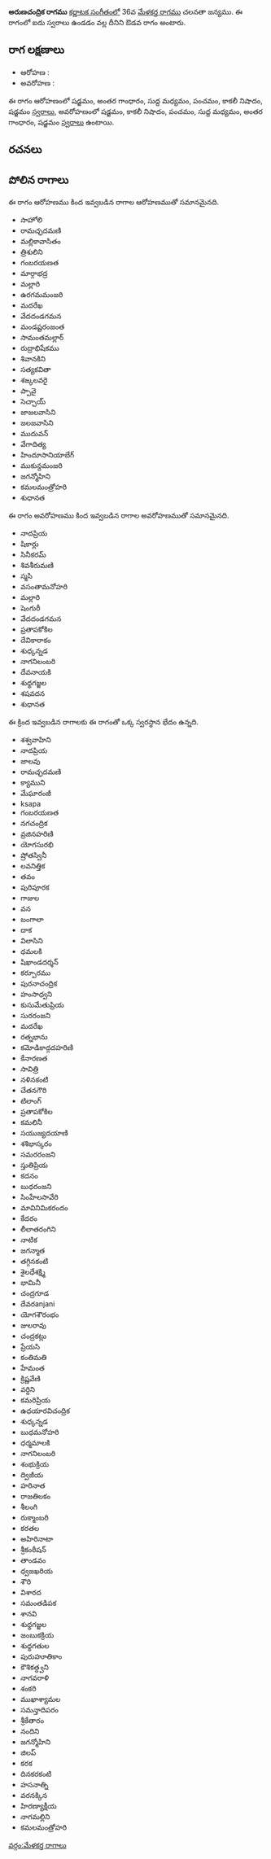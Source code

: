 {{Infobox ragam
	| name          	= అరుణచంద్రిక
	| synonym	    	= 
	| mela          	= 
	| chakra        	= 
	| janaka        	= 
	| type          	= ఔడవ
	| arohanam      	= {{svaraC|S|G3|M1|P|N3|S'}} 
	| avarohanam    	= {{svaraC|S'|N3|P|M1|G3|S}}
	| jeeva         	=
	| chhaya        	=
	| nyasa         	=
	| vishesha      	= 
	| equivalent  		= 
}}
{{కర్ణాటక సంగీత రాగాలు}}
'''అరుణచంద్రిక రాగము''' [[కర్ణాటక సంగీతం]]లో 36వ [[మేళకర్త రాగము]] చలనతా జన్యము.  ఈ రాగంలో ఐదు స్వరాలు ఉండడం వల్ల దీనిని ఔడవ రాగం అంటారు.


==రాగ లక్షణాలు==


* ఆరోహణ : {{svaraC|S|G3|M1|P|N3|S'}} 
* అవరోహణ : {{svaraC|S'|N3|P|M1|G3|S}}

ఈ రాగం ఆరోహణంలో షడ్జమం, అంతర గాంధారం, సుద్ద మధ్యమం, పంచమం, కాకలీ నిషాదం, షడ్జమం [[స్వరాలు]], అవరోహణంలో షడ్జమం, కాకలీ నిషాదం, పంచమం, సుద్ద మధ్యమం, అంతర గాంధారం, షడ్జమం [[స్వరాలు]] ఉంటాయి.

==రచనలు==



==పోలిన రాగాలు==
ఈ రాగం ఆరోహణము కింద ఇవ్వబడిన రాగాల ఆరోహణముతో సమానమైనది.
* సాహోలి
* రామచ్ఛదమణి
* మల్లికావాసితం
* త్రిశులిని
* గంబరయణత
* మార్గాభద్ర
* మల్లారి
* ఉరగమమంజరి
* మదరేఖ
* వేదదండగమన
* మండష్టరంజంత
* సామంతమల్లార్
* రుద్రాభిషేకము
* శివానకిని
* సత్యకవితా
* శఙ్కలవరై
* ప్పావై
* సెచ్చాయ్
* జాజలవాసిని
* జలజవాసిని
* ముదువన్
* వేగాదిత్య
* హిందూసానియాబేగ్
* ముకున్దమంజరి
* జగన్మోహిని
* కమలమంత్రోహరి
* శుధానత

ఈ రాగం అవరోహణము కింద ఇవ్వబడిన రాగాల అవరోహణముతో సమానమైనది.
* నాదప్రియ
* షికార్లు
* సినీకరమ్
* శివశీరుమణి
* స్మసి
* వసంతామనోహరి
* మల్లారి
* షెంగురీ
* వేదదండగమన
* ప్రతాపకోకిల
* దేవికారాకం
* శుధ్కన్నడ
* నాగనిలంబరి
* దేవనాయకి
* శుధ్ధగజ్జల
* శషవదన
* శుధానత

ఈ క్రింద ఇవ్వబడిన రాగాలకు ఈ రాగంతో ఒక్క స్వరస్థాన భేదం ఉన్నది.
* శశ్వవాహిని
* నాదప్రియ
* జాలవు
* రామచ్ఛదమణి
* క్యాముని
* మేఘారంజీ
* ksapa
* గంబరయణత
* నగచంద్రిక
* వ్రజినహరిణి
* యోగసురభి
* ష్రోతస్వినీ
* లవనిత్తిక
* తవం
* పురిపూరక
* గాజుల
* వన
* బంగాలా
* దాక
* విలాసిని
* ధమలకి
* షిఖాండదర్శన్
* కర్పూరము
* పురనాచంద్రిక
* హంసాధ్వని
* కుసుమేతుప్రియ
* సురరంజని
* మదరేఖ
* రత్నభాను
* కమోడికాద్గదహరిణి
* కేనారణత
* సావిత్రి
* నళినకంటి
* చేతనగౌరి
* టిలాంగ్
* ప్రతాపకోకిల
* కమలినీ
* సయుజ్యదయాణి
* శశిభాస్కరం
* సమరరంజని
* స్తుతిప్రియ
* కదనం
* బుధరంజని
* సింహేలసావేరి
* మావినిమికరందం
* కేదరం
* లీలాతరంగిని
* నాటిక
* జగన్మాత
* తగ్గినకంటి
* శైలధేశక్ష్మి
* భామినీ
* చంద్రగూడ
* దేవరanjani
* యోగశౌరంభం
* జులరావు
* చంద్రకట్లు
* ప్రేయసి
* కంతిమతి
* హేమంత
* క్రిష్ణవేణి
* వర్ధిని
* కమరిప్రియ
* ఉధయారవిచంద్రిక
* శుధ్కన్నడ
* బుధమనోహరి
* ధర్మమాలకి
* నాగనిలంబరి
* శంభుక్రియ
* ద్విజీయ
* హరినాత
* రాజతిలకం
* శీలంగి
* రుక్మాంబరి
* కరతల
* అహిరినాటా
* శ్రీకంఠీషన్
* తాండవం
* ధ్వజఖరియ
* శౌరి
* విశారద
* సమంతడిపక
* శానవి
* శుధ్ధగజ్జల
* జంబుకక్రియ
* శుధ్ధగతుల
* పురుహూతికాం
* కౌశికత్ధ్వని
* నాగవరాళి
* శంకరి
* ముఖాశ్యామల
* సమన్తాదిపరం
* శ్రీకేతారం
* నందిని
* జగన్మోహిని
* జిలప్
* కరక
* దినకరకంటి
* హసనాత్ని
* వరనక్కిన
* హిరణ్యాక్షీయ
* నాగమల్లిని
* కమలమంత్రోహరి



[[వర్గం:మేళకర్త రాగాలు]]